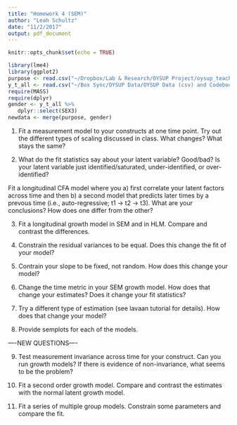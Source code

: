 ```yaml
---
title: "Homework 4 (SEM)"
author: "Leah Schultz"
date: "11/2/2017"
output: pdf_document
---
```


```r
knitr::opts_chunk$set(echo = TRUE)
```

```r
library(lme4)
library(ggplot2)
purpose <- read.csv("~/Dropbox/Lab & Research/OYSUP Project/oysup_teacher_self.csv")
y_t_all <- read.csv("~/Box Sync/OYSUP Data/OYSUP Data (csv) and Codebooks/youth_best_teacher_Oct-9.csv")
require(MASS)
require(dplyr)
gender <- y_t_all %>%
   dplyr::select(SEX3)
newdata <- merge(purpose, gender)
```

1) Fit a measurement model to your constructs at one time point. Try out the different types of scaling discussed in class. What changes? What stays the same?

2) What do the fit statistics say about your latent variable? Good/bad? Is your latent variable just identified/saturated, under-identified, or over-identified?

Fit a longitudinal CFA model where you a) first correlate your latent factors across time and then b) a second model that predicts later times by a prevous time (i.e., auto-regressive; t1 -> t2 -> t3). What are your conclusions? How does one differ from the other?

3) Fit a longitudinal growth model in SEM and in HLM. Compare and contrast the differences.

4) Constrain the residual variances to be equal. Does this change the fit of your model?

5) Contrain your slope to be fixed, not random. How does this change your model?

6) Change the time metric in your SEM growth model. How does that change your estimates? Does it change your fit statistics?

7) Try a different type of estimation (see lavaan tutorial for details). How does that change your model?

8) Provide semplots for each of the models.

—-NEW QUESTIONS—-

9) Test measurement invariance across time for your construct. Can you run growth models? If there is evidence of non-invariance, what seems to be the problem?

10) Fit a second order growth model. Compare and contrast the estimates with the normal latent growth model.

11) Fit a series of multiple group models. Constrain some parameters and compare the fit.
